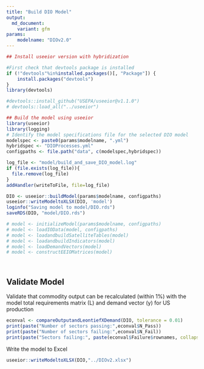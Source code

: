 ```yaml
---
title: "Build DIO Model"
output:
  md_document:
    variant: gfm
params:
    modelname: "DIOv2.0"
---
```



```r

## Install useeior version with hybridization

#First check that devtools package is installed
if (!"devtools"%in%installed.packages()[, "Package"]) {
    install.packages("devtools")
}
library(devtools)

#devtools::install_github("USEPA/useeior@v1.1.0")
# devtools::load_all("../useeior")

## Build the model using useeior
library(useeior)
library(logging)
# Identify the model specifications file for the selected DIO model
modelspec <- paste0(params$modelname, ".yml")
hybridspec <- "DIOProcesses.yml"
configpaths <- file.path("data", c(modelspec,hybridspec))

log_file <- "model/build_and_save_DIO_model.log"
if (file.exists(log_file)){
  file.remove(log_file)
}
addHandler(writeToFile, file=log_file)

DIO <- useeior::buildModel(params$modelname, configpaths)
useeior::writeModeltoXLSX(DIO, 'model')
loginfo("Saving model to model/DIO.rds")
saveRDS(DIO, "model/DIO.rds") 

# model <- initializeModel(params$modelname, configpaths)
# model <- loadIOData(model, configpaths)
# model <- loadandbuildSatelliteTables(model)
# model <- loadandbuildIndicators(model)
# model <- loadDemandVectors(model)
# model <- constructEEIOMatrices(model)




```

## Validate Model

Validate that commodity output can be recalculated (within 1%) with the model total requirements matrix (L) and demand vector (y) for US production
```r
econval <- compareOutputandLeontiefXDemand(DIO, tolerance = 0.01)
print(paste("Number of sectors passing:",econval$N_Pass))
print(paste("Number of sectors failing:",econval$N_Fail))
print(paste("Sectors failing:", paste(econval$Failure$rownames, collapse = ", ")))
```



Write the model to Excel
```r

useeior::writeModeltoXLSX(DIO,"../DIOv2.xlsx")
```